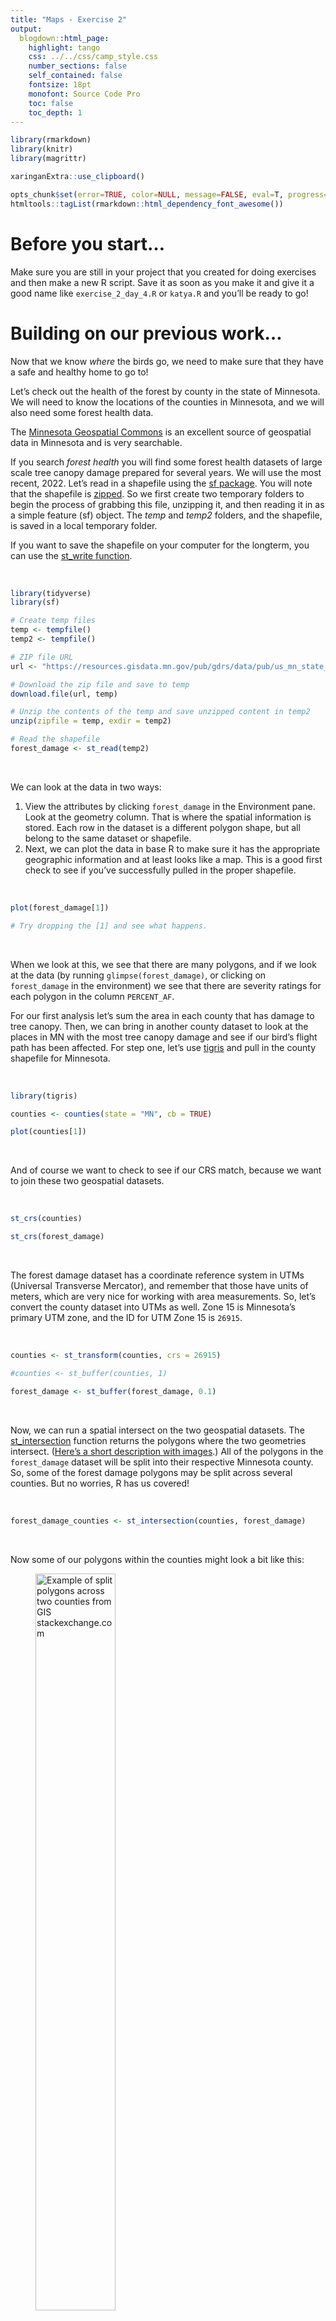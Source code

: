 ```yaml
---
title: "Maps - Exercise 2"
output: 
  blogdown::html_page: 
    highlight: tango
    css: ../../css/camp_style.css
    number_sections: false
    self_contained: false
    fontsize: 18pt
    monofont: Source Code Pro
    toc: false
    toc_depth: 1
---
```


<link rel="stylesheet" 
href="https://cdnjs.cloudflare.com/ajax/libs/font-awesome/6.4.2/css/all.min.css">


```r
library(rmarkdown)
library(knitr)
library(magrittr)

xaringanExtra::use_clipboard()

opts_chunk$set(error=TRUE, color=NULL, message=FALSE, eval=T, progress=F)
htmltools::tagList(rmarkdown::html_dependency_font_awesome())
```


# Before you start...

Make sure you are still in your project that you created for doing exercises and then make a new R script. Save it as soon as you make it and give it a good name like `exercise_2_day_4.R` or `katya.R` and you'll be ready to go!


# Building on our previous work...

Now that we know *where* the birds go, we need to make sure that they have a safe and healthy home to go to!

Let's check out the health of the forest by county in the state of Minnesota. We will need to know the locations of the counties in Minnesota, and we will also need some forest health data.

The [Minnesota Geospatial Commons]("https://gisdata.mn.gov") is an excellent source of geospatial data in Minnesota and is very searchable.

If you search *forest health* you will find some forest health datasets of large scale tree canopy damage prepared for several years. We will use the most recent, 2022. Let's read in a shapefile using the [sf package](https://r-spatial.github.io/sf/). You will note that the shapefile is [zipped](https://en.wikipedia.org/wiki/ZIP_(file_format)). So we first create two temporary folders to begin the process of grabbing this file, unzipping it, and then reading it in as a simple feature (sf) object. The *temp* and *temp2* folders, and the shapefile, is saved in a local temporary folder. 

If you want to save the shapefile on your computer for the longterm, you can use the [st_write function](https://r-spatial.github.io/sf/reference/st_write.html).

<br>

```r
library(tidyverse)
library(sf)

# Create temp files
temp <- tempfile()
temp2 <- tempfile()

# ZIP file URL
url <- "https://resources.gisdata.mn.gov/pub/gdrs/data/pub/us_mn_state_dnr/env_forest_health_survey_2022/shp_env_forest_health_survey_2022.zip"

# Download the zip file and save to temp 
download.file(url, temp)

# Unzip the contents of the temp and save unzipped content in temp2
unzip(zipfile = temp, exdir = temp2)

# Read the shapefile
forest_damage <- st_read(temp2)
```

<br>

We can look at the data in two ways: 

1. View the attributes by clicking `forest_damage` in the Environment pane. Look at the geometry column. That is where the spatial information is stored. Each row in the dataset is a different polygon shape, but all belong to the same dataset or shapefile.
1. Next, we can plot the data in base R to make sure it has the appropriate geographic information and at least looks like a map. This is a good first check to see if you've successfully pulled in the proper shapefile.

<br>

```r
plot(forest_damage[1]) 

# Try dropping the [1] and see what happens.
```

<br>

When we look at this, we see that there are many polygons, and if we look at the data (by running `glimpse(forest_damage)`, or clicking on `forest_damage` in the environment) we see that there are severity ratings for each polygon in the column `PERCENT_AF`. 

For our first analysis let's sum the area in each county that has damage to tree canopy. Then, we can bring in another county dataset to look at the places in MN with the most tree canopy damage and see if our bird's flight path has been affected. For step one, let's use [tigris](https://cran.r-project.org/web/packages/tigris/readme/README.html) and pull in the county shapefile for Minnesota.

<br>

```r
library(tigris)

counties <- counties(state = "MN", cb = TRUE)
```

```r
plot(counties[1])
```

<br>

And of course we want to check to see if our CRS match, because we want to join these two geospatial datasets.

<br>

```r
st_crs(counties)

st_crs(forest_damage)
```

<br>

The forest damage dataset has a coordinate reference system in UTMs (Universal Transverse Mercator), and remember that those have units of meters, which are very nice for working with area measurements. So, let's convert the county dataset into UTMs as well. Zone 15 is Minnesota's primary UTM zone, and the ID for UTM Zone 15 is `26915`. 

<br>

```r
counties <- st_transform(counties, crs = 26915)
```


```r
#counties <- st_buffer(counties, 1)

forest_damage <- st_buffer(forest_damage, 0.1)
```

<br>

Now, we can run a spatial intersect on the two geospatial datasets. The [st_intersection](https://r-spatial.github.io/sf/reference/geos_binary_ops.html) function returns the polygons where the two geometries intersect. ([Here's a short description with images](https://stackoverflow.com/questions/62442150/why-use-st-intersection-rather-than-st-intersects).) All of the polygons in the `forest_damage` dataset will be split into their respective Minnesota county. So, some of the forest damage polygons may be split across several counties. But no worries, R has us covered!

<br>

```r
forest_damage_counties <- st_intersection(counties, forest_damage)
```

<br>

Now some of our polygons within the counties might look a bit like this:

![Example of split polygons across two counties from GIS stackexchange.com](https://i.stack.imgur.com/vLlAZ.jpg){width=55%}

<br>

Next, we can calculate the area for each of the new split up `forest_damage` polygons. 

```r
forest_damage_counties <- forest_damage_counties %>%
                          mutate(damage_area = st_area(geometry))

```

<br>

Since we no longer need each individual polygon geometry, we can set the geometry of the dataset to NULL. This can help save some memory for R when working with large datasets.

<br>

```r
forest_damage_counties <- st_set_geometry(forest_damage_counties, NULL)
```

<br>

Now, we want to sum the damaged tree area within each county. This will be a throwback to our group_by and summarize work. We want our new summarized dataframe to have the following information: the total area in the polygon and the name of the county. 

<div class="quiz">

### <i class="fas fa-cookie-bite" style="color: gray;"></i> Sum up the damaged areas {-}
```r
source("../../insert_tabs.R")

tabs <- c("group_by and summarize", "Show hint", "Show code")

content <- c(Exercise = '<h4> We are going to sum the damaged areas within each county, returning the following information: the total area in the polygon and the name of the County. Call the summarized data `forest_damage_total`. </h4>

<br>',

show_hint = 'code_start

forest_damage_total <- forest_damage_counties %>%
  group_by(______) %>%
  summarise(total_damaged_area = __________)
  
  code_end',

show_code = 'code_start

forest_damage_total <- forest_damage_counties %>%
  group_by(NAME) %>%
  summarise(total_damaged_area = sum(damage_area, na.rm = T))
  
code_end')

tab_html <- add_tabs(tabs, content)

cat(paste0(tab_html, collapse = "\n"))
```
</div>

```r
forest_damage_total <- forest_damage_counties %>%
  group_by(NAME) %>%
  summarise(total_damaged_area = sum(damage_area, na.rm = T))
```

<br>

Now we need to join the summed forest damage data to the county spatial data so that we have the information we need to present the data as a map. We use `left_join` below to add the forest damage totals to the county polygons. The rows are joined based on where their county names match in their `NAME` columns. We'll cover joins in great detail next session, so consider this a preview teaser. 

<br>

```r
counties_forest_damage <- left_join(counties, forest_damage_total, by = "NAME")
```

<br>

Now, we replace all missing values with zeroes. You always want to think a bit before replacing NULLs with zeroes. In this case, we have some information to justify that the missing values are where there was no forest canopy damage and so the forest canopy damage area would be zero (based on the reports used in this dataset). 

Sometimes a NULL means there is no information, which means that you don't know what the value is and you do not have adequate information for replacements.

<br>

```r
counties_forest_damage <- counties_forest_damage %>%
    mutate(total_damaged_area = replace_na(total_damaged_area, 0))
```


Oh, right. Our area column has units attached and is not a simple number. We could convert the column to `as.numeric` or we can replace the NA values with a value that has units, such as `0 m^2`. Let's do that.

```r
counties_forest_damage <- counties_forest_damage %>%
    mutate(total_damaged_area = replace_na(total_damaged_area, as_units(0, "m^2")))
```


<br>

Finally we get to make a map. Remember, data prep is more than half the battle!

<br>

<div class="quiz">

### <i class="fas fa-cookie-bite" style="color: gray;"></i> Map it out {-}
```r
source("../../insert_tabs.R")

tabs <- c("Map using `ggplot`", "Show hint", "Show code")

content <- c(Exercise = '<h4> Make a map using `ggplot` and `geom_sf`. Remember to add good plot elements like titles and colors. Fun colors are very important. </h4>

<br>',

show_hint = '
What should you add to make this a more complete plot?
<br>

code_start

ggplot(data = ________, aes(fill = total_damaged_area)) +
  geom_sf()
  
  code_end',

show_code = 'code_start

ggplot(data = counties_forest_damage, aes(fill = total_damaged_area)) +
  geom_sf()+
  labs(title = "Total forest canopy area damage",
       subtitle = "Minnesota counties",
       x = "Longitude",
       y = "Latitude",
       caption = "Source: 2022 MN DNR Forest Health Survey") +
  scale_fill_viridis_c(name = "Total Damaged Area") +
  theme_minimal()
  
code_end')

tab_html <- add_tabs(tabs, content)

cat(paste0(tab_html, collapse = "\n"))
```
</div>

<br>

Our bird originated in St. Paul, MN and it looks like there wasn't a lot of damaged forest canopy in Ramsey county. Of course, to get a better look we could make a map of just the SE states, but that will have to wait.

**Happy spatial analysis friends!**


<br>

<i class="fa fa-cookie-bite"></i> 
<i class="fa fa-robot"></i> 
<i class="fa fa-cookie-bite"></i> 
